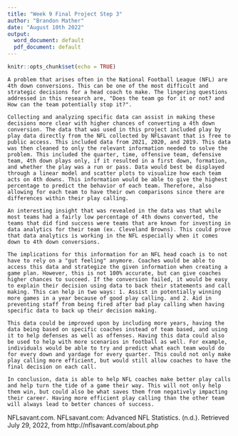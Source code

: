 ```yaml
---
title: "Week 9 Final Project Step 3"
author: "Brandon Mather"
date: "August 10th 2022"
output:
  word_document: default
  pdf_document: default
---
```


```r
knitr::opts_chunk$set(echo = TRUE)
```
```
A problem that arises often in the National Football League (NFL) are 4th down conversions. This can be one of the most difficult and strategic decisions for a head coach to make. The lingering questions addressed in this research are, "Does the team go for it or not? and How can the team potentially stop it?".

Collecting and analyzing specific data can assist in making these decisions more clear with higher chances of converting a 4th down conversion. The data that was used in this project included play by play data directly from the NFL collected by NFLsavant that is free to public access. This included data from 2021, 2020, and 2019. This data was then cleaned to only the relevant information needed to solve the problem. This included the quarter, time, offensive team, defensive team, 4th down plays only, if it resulted in a first down, formation, and whether the play was a run or pass. Data would best be displayed through a linear model and scatter plots to visualize how each team acts on 4th downs. This information would be able to give the highest percentage to predict the behavior of each team. Therefore, also allowing for each team to have their own comparisons since there are differences within their play calling. 

An interesting insight that was revealed in the data was that while most teams had a fairly low percentage of 4th downs converted, the teams that did find success were teams that are known for investing in data analytics for their team (ex. Cleveland Browns). This could prove that data analytics is working in the NFL especially when it comes down to 4th down conversions. 

The implications for this information for an NFL head coach is to not have to rely on a "gut feeling" anymore. Coaches would be able to access this data and strategize the given information when creating a game plan. However, this is not 100% accurate, but can give coaches higher chances to succeed. If the conversion failed, it would be easy to explain their decision using data to back their statements and call making. This can help in two ways: 1. Assist in potentially winning more games in a year because of good play calling. and 2. Aid in preventing staff from being fired after bad play calling when having specific data to back up their decision making. 

This data could be improved upon by including more years, having the data being based on specific coaches instead of team based, and using it to help defenses as well as offenses. Having this data could also be used to help with more scenarios in football as well. For example, individuals would be able to try and predict what each team would do for every down and yardage for every quarter. This could not only make play calling more efficient, but would still allow coaches to have the final decision on each call. 
	
In conclusion, data is able to help NFL coaches make better play calls and help turn the tide of a game their way. This will not only help them win, but could also be what saves them from negatively impacting their career. Having more efficient play calling than the other team will always lead to better chances of success. 

```
NFLsavant.com. NFLsavant.com: Advanced NFL Statistics. (n.d.). Retrieved July 29, 2022, from http://nflsavant.com/about.php 
